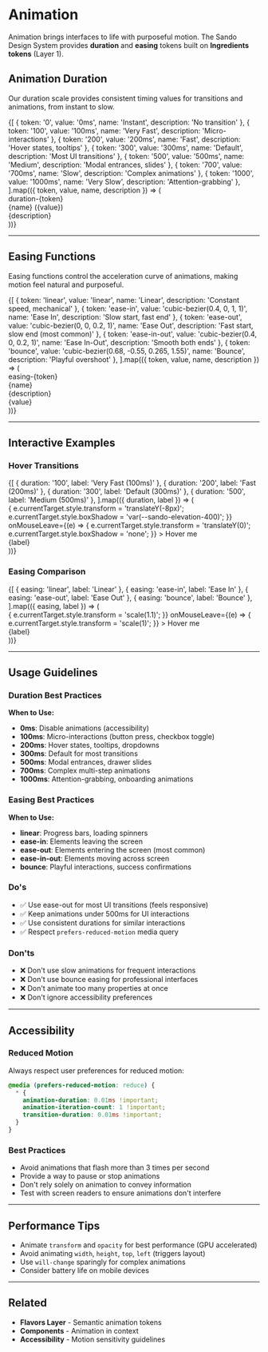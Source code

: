 
<Meta title="Foundations/Animation" />

# Animation

Animation brings interfaces to life with purposeful motion. The Sando Design System provides **duration** and **easing** tokens built on **Ingredients tokens** (Layer 1).

## Animation Duration

Our duration scale provides consistent timing values for transitions and animations, from instant to slow.

<div style={{ marginTop: '32px' }}>
  {[
    { token: '0', value: '0ms', name: 'Instant', description: 'No transition' },
    { token: '100', value: '100ms', name: 'Very Fast', description: 'Micro-interactions' },
    { token: '200', value: '200ms', name: 'Fast', description: 'Hover states, tooltips' },
    { token: '300', value: '300ms', name: 'Default', description: 'Most UI transitions' },
    { token: '500', value: '500ms', name: 'Medium', description: 'Modal entrances, slides' },
    { token: '700', value: '700ms', name: 'Slow', description: 'Complex animations' },
    { token: '1000', value: '1000ms', name: 'Very Slow', description: 'Attention-grabbing' },
  ].map(({ token, value, name, description }) => (
    <div
      key={token}
      style={{
        display: 'flex',
        alignItems: 'center',
        gap: '24px',
        padding: '16px',
        borderBottom: '1px solid var(--sando-color-border-muted)',
      }}
    >
      <div
        style={{
          fontFamily: 'monospace',
          fontSize: '12px',
          color: 'var(--sando-color-text-caption)',
          minWidth: '100px',
        }}
      >
        duration-{token}
      </div>
      <div
        style={{
          position: 'relative',
          width: '200px',
          height: '40px',
          backgroundColor: 'var(--sando-color-background-surface)',
          borderRadius: '8px',
          overflow: 'hidden',
        }}
      >
        <div
          style={{
            position: 'absolute',
            top: 0,
            left: 0,
            width: '40px',
            height: '40px',
            backgroundColor: 'var(--sando-color-orange-500)',
            borderRadius: '8px',
            animation: `slide-${token} var(--sando-animation-duration-${token}) ease-in-out infinite alternate`,
          }}
        />
        <style>{`
          @keyframes slide-${token} {
            from { transform: translateX(0); }
            to { transform: translateX(160px); }
          }
        `}</style>
      </div>
      <div style={{ flex: 1 }}>
        <div style={{ fontSize: '14px', fontWeight: '600', marginBottom: '4px' }}>
          {name} ({value})
        </div>
        <div style={{ fontSize: '12px', color: 'var(--sando-color-text-muted)' }}>
          {description}
        </div>
      </div>
    </div>
  ))}
</div>

---

## Easing Functions

Easing functions control the acceleration curve of animations, making motion feel natural and purposeful.

<div style={{ marginTop: '32px' }}>
  {[
    { token: 'linear', value: 'linear', name: 'Linear', description: 'Constant speed, mechanical' },
    { token: 'ease-in', value: 'cubic-bezier(0.4, 0, 1, 1)', name: 'Ease In', description: 'Slow start, fast end' },
    { token: 'ease-out', value: 'cubic-bezier(0, 0, 0.2, 1)', name: 'Ease Out', description: 'Fast start, slow end (most common)' },
    { token: 'ease-in-out', value: 'cubic-bezier(0.4, 0, 0.2, 1)', name: 'Ease In-Out', description: 'Smooth both ends' },
    { token: 'bounce', value: 'cubic-bezier(0.68, -0.55, 0.265, 1.55)', name: 'Bounce', description: 'Playful overshoot' },
  ].map(({ token, value, name, description }) => (
    <div
      key={token}
      style={{
        display: 'flex',
        alignItems: 'center',
        gap: '24px',
        padding: '16px',
        borderBottom: '1px solid var(--sando-color-border-muted)',
      }}
    >
      <div
        style={{
          fontFamily: 'monospace',
          fontSize: '12px',
          color: 'var(--sando-color-text-caption)',
          minWidth: '120px',
        }}
      >
        easing-{token}
      </div>
      <div
        style={{
          position: 'relative',
          width: '200px',
          height: '40px',
          backgroundColor: 'var(--sando-color-background-surface)',
          borderRadius: '8px',
          overflow: 'hidden',
        }}
      >
        <div
          style={{
            position: 'absolute',
            top: 0,
            left: 0,
            width: '40px',
            height: '40px',
            backgroundColor: 'var(--sando-color-orange-500)',
            borderRadius: '8px',
            animation: `slide-easing-${token} 1000ms var(--sando-animation-easing-${token}) infinite alternate`,
          }}
        />
        <style>{`
          @keyframes slide-easing-${token} {
            from { transform: translateX(0); }
            to { transform: translateX(160px); }
          }
        `}</style>
      </div>
      <div style={{ flex: 1 }}>
        <div style={{ fontSize: '14px', fontWeight: '600', marginBottom: '4px' }}>
          {name}
        </div>
        <div style={{ fontSize: '12px', color: 'var(--sando-color-text-muted)', marginBottom: '4px' }}>
          {description}
        </div>
        <div style={{ fontFamily: 'monospace', fontSize: '10px', color: 'var(--sando-color-text-caption)' }}>
          {value}
        </div>
      </div>
    </div>
  ))}
</div>

---

## Interactive Examples

### Hover Transitions

<div style={{ marginTop: '32px', display: 'flex', gap: '24px', flexWrap: 'wrap' }}>
  {[
    { duration: '100', label: 'Very Fast (100ms)' },
    { duration: '200', label: 'Fast (200ms)' },
    { duration: '300', label: 'Default (300ms)' },
    { duration: '500', label: 'Medium (500ms)' },
  ].map(({ duration, label }) => (
    <div key={duration} style={{ flex: '1 1 200px', textAlign: 'center' }}>
      <div
        style={{
          width: '100%',
          padding: '32px',
          backgroundColor: 'var(--sando-color-brand-500)',
          color: 'white',
          borderRadius: '12px',
          fontSize: '14px',
          fontWeight: '600',
          cursor: 'pointer',
          transition: `all var(--sando-animation-duration-${duration}) var(--sando-animation-easing-ease-out)`,
        }}
        onMouseEnter={(e) => {
          e.currentTarget.style.transform = 'translateY(-8px)';
          e.currentTarget.style.boxShadow = 'var(--sando-elevation-400)';
        }}
        onMouseLeave={(e) => {
          e.currentTarget.style.transform = 'translateY(0)';
          e.currentTarget.style.boxShadow = 'none';
        }}
      >
        Hover me
      </div>
      <div style={{ marginTop: '12px', fontSize: '12px', color: 'var(--sando-color-text-muted)' }}>
        {label}
      </div>
    </div>
  ))}
</div>

### Easing Comparison

<div style={{ marginTop: '32px', display: 'flex', gap: '24px', flexWrap: 'wrap' }}>
  {[
    { easing: 'linear', label: 'Linear' },
    { easing: 'ease-in', label: 'Ease In' },
    { easing: 'ease-out', label: 'Ease Out' },
    { easing: 'bounce', label: 'Bounce' },
  ].map(({ easing, label }) => (
    <div key={easing} style={{ flex: '1 1 200px', textAlign: 'center' }}>
      <div
        style={{
          width: '100%',
          padding: '32px',
          backgroundColor: 'var(--sando-color-brand-500)',
          color: 'white',
          borderRadius: '12px',
          fontSize: '14px',
          fontWeight: '600',
          cursor: 'pointer',
          transition: `transform 500ms var(--sando-animation-easing-${easing})`,
        }}
        onMouseEnter={(e) => {
          e.currentTarget.style.transform = 'scale(1.1)';
        }}
        onMouseLeave={(e) => {
          e.currentTarget.style.transform = 'scale(1)';
        }}
      >
        Hover me
      </div>
      <div style={{ marginTop: '12px', fontSize: '12px', color: 'var(--sando-color-text-muted)' }}>
        {label}
      </div>
    </div>
  ))}
</div>

---

## Usage Guidelines

### Duration Best Practices

**When to Use:**
- **0ms**: Disable animations (accessibility)
- **100ms**: Micro-interactions (button press, checkbox toggle)
- **200ms**: Hover states, tooltips, dropdowns
- **300ms**: Default for most transitions
- **500ms**: Modal entrances, drawer slides
- **700ms**: Complex multi-step animations
- **1000ms**: Attention-grabbing, onboarding animations

### Easing Best Practices

**When to Use:**
- **linear**: Progress bars, loading spinners
- **ease-in**: Elements leaving the screen
- **ease-out**: Elements entering the screen (most common)
- **ease-in-out**: Elements moving across screen
- **bounce**: Playful interactions, success confirmations

### Do's

- ✅ Use ease-out for most UI transitions (feels responsive)
- ✅ Keep animations under 500ms for UI interactions
- ✅ Use consistent durations for similar interactions
- ✅ Respect `prefers-reduced-motion` media query

### Don'ts

- ❌ Don't use slow animations for frequent interactions
- ❌ Don't use bounce easing for professional interfaces
- ❌ Don't animate too many properties at once
- ❌ Don't ignore accessibility preferences

---

## Accessibility

### Reduced Motion

Always respect user preferences for reduced motion:

```css
@media (prefers-reduced-motion: reduce) {
  * {
    animation-duration: 0.01ms !important;
    animation-iteration-count: 1 !important;
    transition-duration: 0.01ms !important;
  }
}
```

### Best Practices

- Avoid animations that flash more than 3 times per second
- Provide a way to pause or stop animations
- Don't rely solely on animation to convey information
- Test with screen readers to ensure animations don't interfere

---

## Performance Tips

- Animate `transform` and `opacity` for best performance (GPU accelerated)
- Avoid animating `width`, `height`, `top`, `left` (triggers layout)
- Use `will-change` sparingly for complex animations
- Consider battery life on mobile devices

---

## Related

- **Flavors Layer** - Semantic animation tokens
- **Components** - Animation in context
- **Accessibility** - Motion sensitivity guidelines
